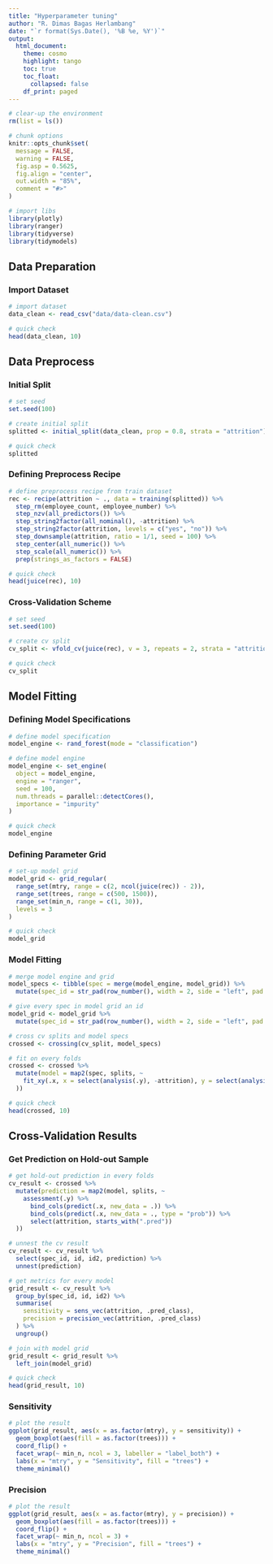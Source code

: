 ```yaml
---
title: "Hyperparameter tuning"
author: "R. Dimas Bagas Herlambang"
date: "`r format(Sys.Date(), '%B %e, %Y')`"
output:
  html_document:
    theme: cosmo
    highlight: tango
    toc: true
    toc_float:
      collapsed: false
    df_print: paged
---
```


```r
# clear-up the environment
rm(list = ls())

# chunk options
knitr::opts_chunk$set(
  message = FALSE,
  warning = FALSE,
  fig.asp = 0.5625,
  fig.align = "center",
  out.width = "85%",
  comment = "#>"
)

# import libs
library(plotly)
library(ranger)
library(tidyverse)
library(tidymodels)
```

## Data Preparation

### Import Dataset

```r
# import dataset
data_clean <- read_csv("data/data-clean.csv")

# quick check
head(data_clean, 10)
```

## Data Preprocess

### Initial Split

```r
# set seed
set.seed(100)

# create initial split
splitted <- initial_split(data_clean, prop = 0.8, strata = "attrition")

# quick check
splitted
```

### Defining Preprocess Recipe

```r
# define preprocess recipe from train dataset
rec <- recipe(attrition ~ ., data = training(splitted)) %>% 
  step_rm(employee_count, employee_number) %>%
  step_nzv(all_predictors()) %>% 
  step_string2factor(all_nominal(), -attrition) %>%
  step_string2factor(attrition, levels = c("yes", "no")) %>%
  step_downsample(attrition, ratio = 1/1, seed = 100) %>%
  step_center(all_numeric()) %>%
  step_scale(all_numeric()) %>%
  prep(strings_as_factors = FALSE)

# quick check
head(juice(rec), 10)
```

### Cross-Validation Scheme

```r
# set seed
set.seed(100)

# create cv split
cv_split <- vfold_cv(juice(rec), v = 3, repeats = 2, strata = "attrition")

# quick check
cv_split
```

## Model Fitting

### Defining Model Specifications

```r
# define model specification
model_engine <- rand_forest(mode = "classification")

# define model engine
model_engine <- set_engine(
  object = model_engine,
  engine = "ranger",
  seed = 100,
  num.threads = parallel::detectCores(),
  importance = "impurity"
)

# quick check
model_engine
```

### Defining Parameter Grid

```r
# set-up model grid
model_grid <- grid_regular(
  range_set(mtry, range = c(2, ncol(juice(rec)) - 2)),
  range_set(trees, range = c(500, 1500)),
  range_set(min_n, range = c(1, 30)),
  levels = 3
)

# quick check
model_grid
```

### Model Fitting

```r
# merge model engine and grid
model_specs <- tibble(spec = merge(model_engine, model_grid)) %>%
  mutate(spec_id = str_pad(row_number(), width = 2, side = "left", pad = "0"))

# give every spec in model grid an id
model_grid <- model_grid %>%
  mutate(spec_id = str_pad(row_number(), width = 2, side = "left", pad = "0"))

# cross cv splits and model specs
crossed <- crossing(cv_split, model_specs)

# fit on every folds
crossed <- crossed %>%
  mutate(model = map2(spec, splits, ~
    fit_xy(.x, x = select(analysis(.y), -attrition), y = select(analysis(.y), attrition))
  ))

# quick check
head(crossed, 10)
```

## Cross-Validation Results

### Get Prediction on Hold-out Sample

```r
# get hold-out prediction in every folds
cv_result <- crossed %>%
  mutate(prediction = map2(model, splits, ~
    assessment(.y) %>%
      bind_cols(predict(.x, new_data = .)) %>%
      bind_cols(predict(.x, new_data = ., type = "prob")) %>%
      select(attrition, starts_with(".pred"))
  ))

# unnest the cv result
cv_result <- cv_result %>%
  select(spec_id, id, id2, prediction) %>%
  unnest(prediction)

# get metrics for every model
grid_result <- cv_result %>%
  group_by(spec_id, id, id2) %>%
  summarise(
    sensitivity = sens_vec(attrition, .pred_class),
    precision = precision_vec(attrition, .pred_class)
  ) %>%
  ungroup()

# join with model grid
grid_result <- grid_result %>% 
  left_join(model_grid)

# quick check
head(grid_result, 10)
```

### Sensitivity

```r
# plot the result
ggplot(grid_result, aes(x = as.factor(mtry), y = sensitivity)) +
  geom_boxplot(aes(fill = as.factor(trees))) +
  coord_flip() +
  facet_wrap(~ min_n, ncol = 3, labeller = "label_both") +
  labs(x = "mtry", y = "Sensitivity", fill = "trees") +
  theme_minimal()
```

### Precision

```r
# plot the result
ggplot(grid_result, aes(x = as.factor(mtry), y = precision)) +
  geom_boxplot(aes(fill = as.factor(trees))) +
  coord_flip() +
  facet_wrap(~ min_n, ncol = 3) +
  labs(x = "mtry", y = "Precision", fill = "trees") +
  theme_minimal()
```
